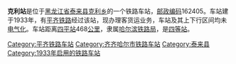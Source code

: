 {{noteTA
|1=zh-cn:始发车次; zh-hk:列車班次;
|2=zh-cn:车次; zh-hk:班次;
}}
{{Infobox China railway station
|车站名称 = 克利站
|车站名称拼音 = 
|车站地址 = [[黑龙江省|黑龙江省]][[泰来县|泰来县]]
|坐标 = {{coord|46.504510|123.444420|display=inline,title}}
|归属 = [[哈尔滨铁路局|哈尔滨铁路局]]
|线路 = [[平齐铁路|平齐铁路]]
|车站等级 = [[四等站_(中铁)|四等站]]
|使用状态 = 已撤销
}}
'''克利站'''是位于[[黑龙江省|黑龙江省]][[泰来县|泰来县]][[克利乡|克利乡]]的一个铁路车站，[[邮政编码|邮政编码]]162405。车站建于1933年，有[[平齐铁路|平齐铁路]]经过该站，现办理客货运业务，车站及其上下行区间均未[[电气化|电气化]]。车站距离[[四平站|四平站]]468[[公里|公里]]，隶属[[哈尔滨铁路局|哈尔滨铁路局]]，是[[四等站_(中铁)|四等站]]。

{{start rail box}}
{{s-inop|[[乌兰昭站|乌兰昭站]]}}
{{s-line|[[平齐铁路|平齐铁路]]<br />← 7km <s>克利站</s> 12km →}}
{{s-inop|[[平洋站|平洋站]]}}
{{end box}}
{{平齐铁路}}
{{铁路车站小作品}}
{{黑龙江小作品}}

[[Category:平齐铁路车站|Category:平齐铁路车站]]
[[Category:齐齐哈尔市铁路车站|Category:齐齐哈尔市铁路车站]]
[[Category:泰来县|Category:泰来县]]
[[Category:1933年启用的铁路车站|Category:1933年启用的铁路车站]]